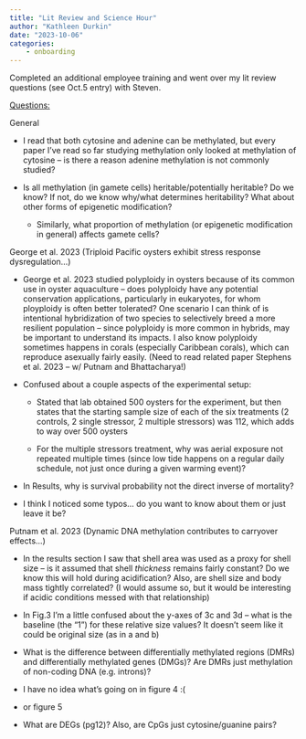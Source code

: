 ```yaml
---
title: "Lit Review and Science Hour"
author: "Kathleen Durkin"
date: "2023-10-06"
categories:
    - onboarding
---
```


Completed an additional employee training and went over my lit review questions (see Oct.5 entry) with Steven.

[Questions:]{.underline}

General

-   I read that both cytosine and adenine can be methylated, but every paper I've read so far studying methylation only looked at methylation of cytosine -- is there a reason adenine methylation is not commonly studied?

-   Is all methylation (in gamete cells) heritable/potentially heritable? Do we know? If not, do we know why/what determines heritability? What about other forms of epigenetic modification?

    -   Similarly, what proportion of methylation (or epigenetic modification in general) affects gamete cells?

George et al. 2023 (Triploid Pacific oysters exhibit stress response dysregulation...)

-   George et al. 2023 studied polyploidy in oysters because of its common use in oyster aquaculture -- does polyploidy have any potential conservation applications, particularly in eukaryotes, for whom ployploidy is often better tolerated? One scenario I can think of is intentional hybridization of two species to selectively breed a more resilient population -- since polyploidy is more common in hybrids, may be important to understand its impacts. I also know polyploidy sometimes happens in corals (especially Caribbean corals), which can reproduce asexually fairly easily. (Need to read related paper Stephens et al. 2023 -- w/ Putnam and Bhattacharya!)

-   Confused about a couple aspects of the experimental setup:

    -   Stated that lab obtained 500 oysters for the experiment, but then states that the starting sample size of each of the six treatments (2 controls, 2 single stressor, 2 multiple stressors) was 112, which adds to way over 500 oysters

    -   For the multiple stressors treatment, why was aerial exposure not repeated multiple times (since low tide happens on a regular daily schedule, not just once during a given warming event)?

-   In Results, why is survival probability not the direct inverse of mortality?

-   I think I noticed some typos... do you want to know about them or just leave it be?

Putnam et al. 2023 (Dynamic DNA methylation contributes to carryover effects...)

-   In the results section I saw that shell area was used as a proxy for shell size -- is it assumed that shell *thickness* remains fairly constant? Do we know this will hold during acidification? Also, are shell size and body mass tightly correlated? (I would assume so, but it would be interesting if acidic conditions messed with that relationship)

-   In Fig.3 I'm a little confused about the y-axes of 3c and 3d -- what is the baseline (the "1") for these relative size values? It doesn't seem like it could be original size (as in a and b)

-   What is the difference between differentially methylated regions (DMRs) and differentially methylated genes (DMGs)? Are DMRs just methylation of non-coding DNA (e.g. introns)?

-   I have no idea what's going on in figure 4 :(

-   or figure 5

-   What are DEGs (pg12)? Also, are CpGs just cytosine/guanine pairs?
